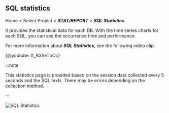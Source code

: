 ## SQL statistics

Home > Select Project > **_STAT/REPORT_** > **_SQL Statistics_**

It provides the statistical data for each DB. With the time series charts for each SQL, you can see the occurrence time and performance. 

For more information about **_SQL Statistics_**, see the following video clip.

{@youtube: lt_R3SeTbOc}

:::note

This statistics page is provided based on the session data collected every 5 seconds and the SQL texts. There may be errors depending on the collection method.

:::

![SQL Statistics](/img/db-stat.png)
